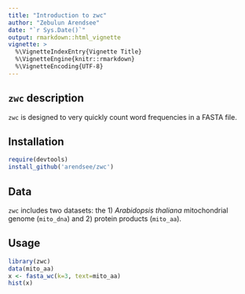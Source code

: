 ```yaml
---
title: "Introduction to zwc"
author: "Zebulun Arendsee"
date: "`r Sys.Date()`"
output: rmarkdown::html_vignette
vignette: >
  %\VignetteIndexEntry{Vignette Title}
  %\VignetteEngine{knitr::rmarkdown}
  %\VignetteEncoding{UTF-8}
---
```


## `zwc` description

`zwc` is designed to very quickly count word frequencies in a FASTA file.

## Installation

```r
require(devtools)
install_github('arendsee/zwc')
```

## Data

`zwc` includes two datasets: the 1) *Arabidopsis thaliana* mitochondrial genome (`mito_dna`) and 2) protein products (`mito_aa`).

## Usage

```r
library(zwc)
data(mito_aa)
x <- fasta_wc(k=3, text=mito_aa)
hist(x)
```
